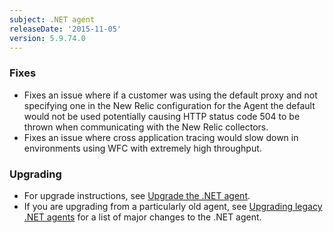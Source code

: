 ```yaml
---
subject: .NET agent
releaseDate: '2015-11-05'
version: 5.9.74.0
---
```


### Fixes

* Fixes an issue where if a customer was using the default proxy and not specifying one in the New Relic configuration for the Agent the default would not be used potentially causing HTTP status code 504 to be thrown when communicating with the New Relic collectors.
* Fixes an issue where cross application tracing would slow down in environments using WFC with extremely high throughput.

### Upgrading

* For upgrade instructions, see [Upgrade the .NET agent](/docs/agents/net-agent/installation-configuration/upgrade-net-agent#updating_net).
* If you are upgrading from a particularly old agent, see [Upgrading legacy .NET agents](/docs/agents/net-agent/troubleshooting/upgrading-legacy-net-agents) for a list of major changes to the .NET agent.
